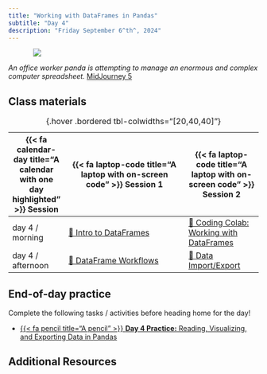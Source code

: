 ```yaml
---
title: "Working with DataFrames in Pandas"
subtitle: "Day 4"
description: "Friday September 6^th^, 2024"
---
```


::: {style="width: 80%; margin: auto;"}
![](images/dataframes.jpeg)
:::

:::{.gray-text .center-text}
*An office worker panda is attempting to manage an enormous and complex computer spreadsheet.* [MidJourney 5](https://www.midjourney.com/jobs/a5412bc0-5f50-4bea-a807-f21715a18abf?index=0)
:::

## Class materials

| {{< fa calendar-day title="A calendar with one day highlighted" >}} Session  | {{< fa laptop-code title="A laptop with on-screen code" >}} Session 1  |  {{< fa laptop-code title="A laptop with on-screen code" >}} Session 2 |
|-------------------|-----------------------------------------------------------------------------------------------------------------------------------------------------|----------------------------------------------------------------------------------|
| day 4 / morning   | [🐼 Intro to DataFrames](interactive-sessions/4a_dataframes.qmd){target="_blank"} | [🙌 Coding Colab: Working with DataFrames](coding-colabs/4b_pandas_dataframes.qmd){target="_blank"} |
| day 4 / afternoon | [🐼 DataFrame Workflows](interactive-session/4c_dataframe_workflows.qmd) | [📝 Data Import/Export](live-coding/4d_data_import_export.qmd) |
: {.hover .bordered tbl-colwidths="[20,40,40]"} 

## End-of-day practice

Complete the following tasks / activities before heading home for the day!

- [{{< fa pencil title="A pencil" >}} **Day 4 Practice:** Reading, Visualizing, and Exporting Data in Pandas](eod-practice/eod-day4.qmd)

## Additional Resources
